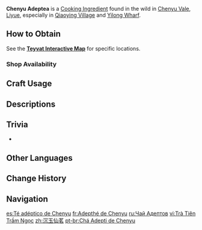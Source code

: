 {{Item Infobox
|id           = 101242
|image        = Item Chenyu Adeptea.png
|type         = Cooking Ingredients
|invCategory  = Materials
|description  = Tea grown in warm, moist areas in [[Chenyu Vale]]. After millennia of careful cultivation, the tea today emits a rich fragrance that can be savored from several streets away.
|source1      = Found in the wild in [[Chenyu Vale]], especially in [[Qiaoying Village]] and [[Yilong Wharf]]
|source2      = {{Sold By|Chenyu Adeptea}}
}}
'''Chenyu Adeptea''' is a [[Cooking Ingredient]] found in the wild in [[Chenyu Vale]], [[Liyue]], especially in [[Qiaoying Village]] and [[Yilong Wharf]].

==How to Obtain==
See the '''[https://act.hoyolab.com/ys/app/interactive-map/index.html#/map/2?shown_types=565&center=439.53,-3047.77&zoom=-1 Teyvat Interactive Map]''' for specific locations.

===Shop Availability===
{{Shop Availability}}
<!--
===Gardening===
{{Recipe
|type = 
|time = 
|yield = 
|sort = 
}}
-->
==Craft Usage==
{{Craft Usage}}
<!--
==Ascension Usage==
{{Ascension Usage}}
-->

==Descriptions==
{{Description|Tea grown in warm, moist areas in Chenyu Vale. After millennia of careful cultivation, the tea today emits a rich fragrance that can be savored from several streets away.<br>"Adeptea" is the collective term for the various teas produced in Chenyu Vale: Sunglo Tea, Yunlai White Tea, Bishui Green Tea, Single-Origin Yauwan Tea... Each offers subtle yet wonderful flavor distinctions and requires different tea-making techniques, which may only be appreciated by tea connoisseurs.<br>There are many legends about the tea in Chenyu Vale. The most well-known suggests that an [[adeptus]] planted the first tea tree in ancient days, bestowing its branches to the early residents of the Vale, and the aroma of tea has filled the misty fields ever since. However, these tales now become part of storytellers' repertoires and are told in teahouses, blending with the fragrant steam of brewing tea.|[[Archive]]}}

==Trivia==
* {{Mail Attachments by Category List}}

==Other Languages==
{{Other Languages
|en      = Chenyu Adeptea
|zhs     = 沉玉仙茗
|zhs_rm  = Chényù Xiānmíng
|zht     = 沉玉仙茗
|zht_rm  = Chényù Xiānmíng
|zh_tl   = 
|ja      = 沈玉仙茶
|ja_rm   = Chingyoku Sencha
|ja_tl   = 
|ko      = 침옥 선잎
|ko_tl   = 
|es      = Té adéptico de Chenyu
|es_tl   = Chenyu Adeptal Tea
|fr      = Adepthé de Chenyu
|fr_tl   = Chenyu Adeptea
|ru      = Чай Адептов
|ru_tl   = {{Lex|Adepti|ru}} Tea
|th      = Chenyu Adeptea
|vi      = Trà Tiên Trầm Ngọc
|vi_tl   = 
|de      = Adeptentee aus Chenyu
|de_tl   = Adeptus Tea From Chenyu
|id      = Chenyu Adeptea
|pt      = Chá Adepti de Chenyu
|pt_tl   = 
|tr      = Chenyu Adeptus Çayı
|tr_tl   = 
|it      = Adeptè di Chenyu
|it_tl   = Chenyu Adeptea
}}

==Change History==
{{Change History|4.4}}

==Navigation==
{{Material Navbox|Crafting Materials}}

[[es:Té adéptico de Chenyu]]
[[fr:Adepthé de Chenyu]]
[[ru:Чай Адептов]]
[[vi:Trà Tiên Trầm Ngọc]]
[[zh:沉玉仙茗]]
[[pt-br:Chá Adepti de Chenyu]]